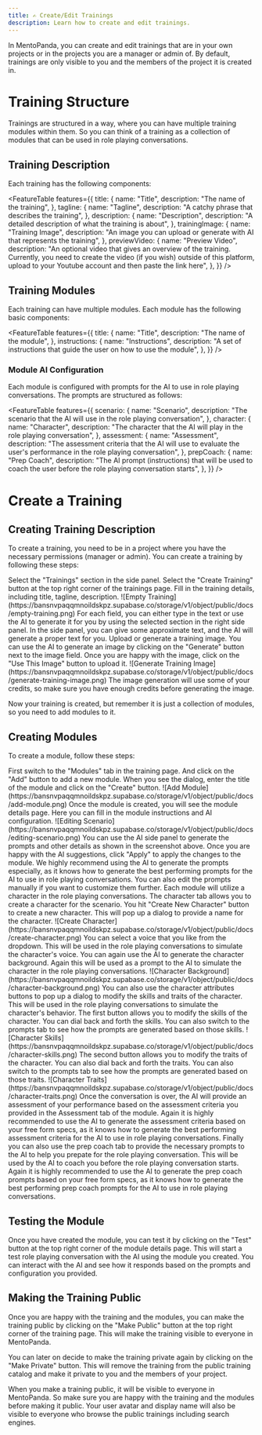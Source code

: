```yaml
---
title: ✍️ Create/Edit Trainings
description: Learn how to create and edit trainings.
---
```


In MentoPanda, you can create and edit trainings that are in your own projects or in the projects you are a manager or admin of. By default, trainings are only visible to you and the members of the project it is created in.

# Training Structure

Trainings are structured in a way, where you can have multiple training modules within them. So you can think of a training as a collection of modules that can be used in role playing conversations.

## Training Description

Each training has the following components:

<FeatureTable
  features={{
    title: {
      name: "Title",
      description: "The name of the training",
    },
    tagline: {
      name: "Tagline",
      description: "A catchy phrase that describes the training",
    },
    description: {
      name: "Description",
      description: "A detailed description of what the training is about",
    },
    trainingImage: {
      name: "Training Image",
      description:
        "An image you can upload or generate with AI that represents the training",
    },
    previewVideo: {
      name: "Preview Video",
      description:
        "An optional video that gives an overview of the training. Currently, you need to create the video (if you wish) outside of this platform, upload to your Youtube account and then paste the link here",
    },
  }}
/>

## Training Modules

Each training can have multiple modules. Each module has the following basic components:

<FeatureTable
  features={{
    title: {
      name: "Title",
      description: "The name of the module",
    },
    instructions: {
      name: "Instructions",
      description:
        "A set of instructions that guide the user on how to use the module",
    },
  }}
/>

### Module AI Configuration

Each module is configured with prompts for the AI to use in role playing conversations. The prompts are structured as follows:

<FeatureTable
  features={{
    scenario: {
      name: "Scenario",
      description:
        "The scenario that the AI will use in the role playing conversation",
    },
    character: {
      name: "Character",
      description:
        "The character that the AI will play in the role playing conversation",
    },
    assessment: {
      name: "Assessment",
      description:
        "The assessment criteria that the AI will use to evaluate the user's performance in the role playing conversation",
    },
    prepCoach: {
      name: "Prep Coach",
      description:
        "The AI prompt (instructions) that will be used to coach the user before the role playing conversation starts",
    },
  }}
/>

# Create a Training

## Creating Training Description
To create a training, you need to be in a project where you have the necessary permissions (manager or admin). You can create a training by following these steps:

<Steps>
<Step>
Select the "Trainings" section in the side panel.
</Step>
<Step>
Select the "Create Training" button at the top right corner of the trainings page.
</Step>
<Step>
Fill in the training details, including title, tagline, description.
![Empty Training](https://bansnvpaqqmnoildskpz.supabase.co/storage/v1/object/public/docs/empty-training.png)
For each field, you can either type in the text or use the AI to generate it for you by using the selected section in the right side panel. In the side panel, you can give some approximate text, and the AI will generate a proper text for you.
</Step>
<Step>
Upload or generate a training image. You can use the AI to generate an image by clicking on the "Generate" button next to the image field. Once you are happy with the image, click on the "Use This Image" button to upload it.
![Generate Training Image](https://bansnvpaqqmnoildskpz.supabase.co/storage/v1/object/public/docs/generate-training-image.png)
<Callout type="warning">
The image generation will use some of your credits, so make sure you have enough credits before generating the image.
</Callout>
</Step>
</Steps>

Now your training is created, but remember it is just a collection of modules, so you need to add modules to it.

## Creating Modules
To create a module, follow these steps:

<Steps>
<Step>
First switch to the "Modules" tab in the training page. And click on the "Add" button to add a new module. When you see the dialog, enter the title of the module and click on the "Create" button.
![Add Module](https://bansnvpaqqmnoildskpz.supabase.co/storage/v1/object/public/docs/add-module.png)
</Step>
<Step>
Once the module is created, you will see the module details page. Here you can fill in the module instructions and AI configuration.
![Editing Scenario](https://bansnvpaqqmnoildskpz.supabase.co/storage/v1/object/public/docs/editing-scenario.png)
You can use the AI side panel to generate the prompts and other details as shown in the screenshot above. Once you are happy with the AI suggestions, click "Apply" to apply the changes to the module.
<Callout type="info">
We highly recommend using the AI to generate the prompts especially, as it knows how to generate the best performing prompts for the AI to use in role playing conversations. You can also edit the prompts manually if you want to customize them further.
</Callout>
</Step>
<Step>
Each module will utilize a character in the role playing conversations. The character tab allows you to create a character for the scenario. You hit "Create New Character" button to create a new character. This will pop up a dialog to provide a name for the character.
![Create Character](https://bansnvpaqqmnoildskpz.supabase.co/storage/v1/object/public/docs/create-character.png)
You can select a voice that you like from the dropdown. This will be used in the role playing conversations to simulate the character's voice.
</Step>
<Step>
You can again use the AI to generate the character background. Again this will be used as a prompt to the AI to simulate the character in the role playing conversations.
![Character Background](https://bansnvpaqqmnoildskpz.supabase.co/storage/v1/object/public/docs/character-background.png)
</Step>
<Step>
You can also use the character attributes buttons to pop up a dialog to modify the skills and traits of the character. This will be used in the role playing conversations to simulate the character's behavior.
The first button allows you to modify the skills of the character. You can dial back and forth the skills. You can also switch to the prompts tab to see how the prompts are generated based on those skills.
![Character Skills](https://bansnvpaqqmnoildskpz.supabase.co/storage/v1/object/public/docs/character-skills.png)
The second button allows you to modify the traits of the character. You can also dial back and forth the traits. You can also switch to the prompts tab to see how the prompts are generated based on those traits.
![Character Traits](https://bansnvpaqqmnoildskpz.supabase.co/storage/v1/object/public/docs/character-traits.png)
</Step>
<Step>
Once the conversation is over, the AI will provide an assessment of your performance based on the assessment criteria you provided in the Assessment tab of the module. 
<Callout type="info">
Again it is highly recommended to use the AI to generate the assessment criteria based on your free form specs, as it knows how to generate the best performing assessment criteria for the AI to use in role playing conversations.
</Callout>
</Step>
<Step>
Finally you can also use the prep coach tab to provide the necessary prompts to the AI to help you prepate for the role playing conversation. This will be used by the AI to coach you before the role playing conversation starts.
<Callout type="info">
Again it is highly recommended to use the AI to generate the prep coach prompts based on your free form specs, as it knows how to generate the best performing prep coach prompts for the AI to use in role playing conversations.
</Callout>
</Step>
</Steps>

## Testing the Module 
Once you have created the module, you can test it by clicking on the "Test" button at the top right corner of the module details page. This will start a test role playing conversation with the AI using the module you created. You can interact with the AI and see how it responds based on the prompts and configuration you provided.

## Making the Training Public
Once you are happy with the training and the modules, you can make the training public by clicking on the "Make Public" button at the top right corner of the training page. This will make the training visible to everyone in MentoPanda. 

You can later on decide to make the training private again by clicking on the "Make Private" button. This will remove the training from the public training catalog and make it private to you and the members of your project.

<Callout type="warning">
When you make a training public, it will be visible to everyone in MentoPanda. So make sure you are happy with the training and the modules before making it public. Your user avatar and display name will also be visible to everyone who browse the public trainings including search engines.
</Callout>

